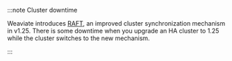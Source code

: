:::note Cluster downtime

Weaviate introduces [RAFT](/developers/weaviate/concepts/replication-architecture/cluster-architecture#schema-replication-raft), an improved cluster synchronization mechanism in v1.25. There is some downtime when you upgrade an HA cluster to 1.25 while the cluster switches to the new mechanism.

:::

